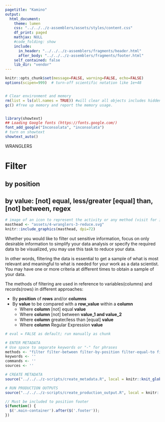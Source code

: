 ```yaml
---
pagetitle: "Kamino"
output: 
  html_document:
    theme: lumen
    css: "../../../z-assemblers/assets/styles/content.css"
    df_print: paged
    mathjax: NULL
    #code_folding: show
    include:
      in_header: "../../../z-assemblers/fragments/header.html"
      after_body: "../../../z-assemblers/fragments/footer.html"
    self_contained: false
    lib_dir: "vendor"
---
```


```r

knitr::opts_chunk$set(message=FALSE, warning=FALSE, echo=FALSE)
options(scipen=999)  # turn-off scientific notation like 1e+48


# Clear environment and memory
rm(list = ls(all.names = TRUE)) #will clear all objects includes hidden objects.
gc() #free up memory and report the memory usage.


library(showtext)
## Loading Google fonts (https://fonts.google.com/)
font_add_google("Inconsolata", "inconsolata")
# turn on showtext
showtext_auto()
```

<div class="activity">
WRANGLERS
</div>

# Filter
## by position
## by value: [not] equal, less/greater [equal] than, [not] between, regex

```r
# image of an icon to represent the activity or any method (visit for icon https://thenounproject.com/search/?q=attribute&i=4326168)
masthead <- "assets/4-wranglers-3-reduce.svg"
knitr::include_graphics(masthead, dpi=72)

```

Whether you would like to filter out sensitive information, focus on only desirable information to simplify your data analysis or specify the required data to be visualized, you may use this task to reduce your data.

In other words, filtering the data is essential to get a sample of what is most relevant and meaningful to what is needed for your work as a data scientist. You may have one or more criteria at different times to obtain a sample of your data.

The methods of filtering are used in reference to variables(columns) and records(rows)
in different approaches:

* By __position__ of __rows__ and/or __columns__ 
* By __value__ to be compared with a __row_value__ within a __column__ 
  + Where __column__ [not] equal __value__ 
  + Where __column__ [not] between __value_1 and value_2__
  + Where __column__ greater/less than [equal] __value__
  + Where __column__ Regular Expression __value__


```r

# eval = FALSE as default; run manually as chunk

# ENTER METADATA
# Use space to separate keywords or "-" for phrases
methods <- "filter filter-between filter-by-position filter-equal-to filter-greater-than filter-less-than filter-not-between filter-not-equal-to filter-regex" # mostly used in wranglers and analytics
keywords <- ''
commands <- ''
sources <- ''

# CREATE METADATA
source("../../../z-scripts/create_metadata.R", local = knitr::knit_global())

# RUN PRODUCTION OUTPUTS
source("../../../z-scripts/create_production_output.R", local = knitr::knit_global())


```



```js

// Must be included to position footer
$(function() {
  $('.main-container').after($('.footer'));
})

```

